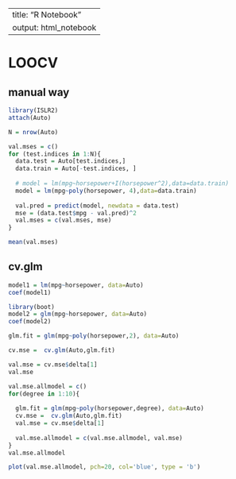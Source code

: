 



























---
title: "R Notebook"
output: html_notebook
---

# LOOCV
## manual way
```r
library(ISLR2)
attach(Auto)

N = nrow(Auto)

val.mses = c()
for (test.indices in 1:N){
  data.test = Auto[test.indices,]
  data.train = Auto[-test.indices, ]
  
  # model = lm(mpg~horsepower+I(horsepower^2),data=data.train)
  model = lm(mpg~poly(horsepower, 4),data=data.train)
  
  val.pred = predict(model, newdata = data.test)
  mse = (data.test$mpg - val.pred)^2
  val.mses = c(val.mses, mse)
}

mean(val.mses)

```
## cv.glm
```r
model1 = lm(mpg~horsepower, data=Auto)
coef(model1)

library(boot)
model2 = glm(mpg~horsepower, data=Auto)
coef(model2)
```

```r
glm.fit = glm(mpg~poly(horsepower,2), data=Auto)

cv.mse =  cv.glm(Auto,glm.fit)

val.mse = cv.mse$delta[1]
val.mse
```

```r
val.mse.allmodel = c()
for(degree in 1:10){
  
  glm.fit = glm(mpg~poly(horsepower,degree), data=Auto)
  cv.mse =  cv.glm(Auto,glm.fit)
  val.mse = cv.mse$delta[1]
  
  val.mse.allmodel = c(val.mse.allmodel, val.mse)
}
val.mse.allmodel
```
```r
plot(val.mse.allmodel, pch=20, col='blue', type = 'b')
```

